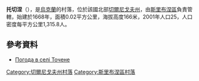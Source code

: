{{coord|50|32|32|N|32|51|3|E|scale:100000|display=title}}

'''托切涅'''（{{lang-uk|Точене}}），是[[烏克蘭|烏克蘭]]的村落，位於該國北部[[切爾尼戈夫州|切爾尼戈夫州]]，由[[斯里布涅區|斯里布涅區]]負責管轄，始建於1668年，面積0.02平方公里，海拔高度166米，2001年人口25，人口密度每平方公里1,315.8人。

==參考資料==
* [http://weather.in.ua/ua/chernigovskaja/26360 Погода в селі Точене] {{Wayback|url=http://weather.in.ua/ua/chernigovskaja/26360 |date=20160305220045 }}

[[Category:切爾尼戈夫州村落|Category:切爾尼戈夫州村落]]
[[Category:斯里布涅區村落|Category:斯里布涅區村落]]


{{Chernihiv-geo-stub}}